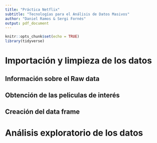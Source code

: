 ```yaml
---
title: "Práctica Netflix"
subtitle: "Tecnologías para el Análisis de Datos Masivos"
author: "Daniel Ramos & Sergi Fornés"
output: pdf_document
---
```


```r
knitr::opts_chunk$set(echo = TRUE)
library(tidyverse)
```

# Importación y limpieza de los datos

## Información sobre el Raw data

## Obtención de las peliculas de interés

## Creación del data frame

# Análisis exploratorio de los datos
